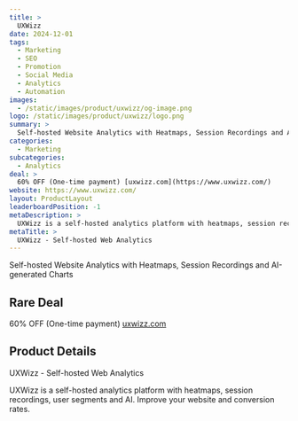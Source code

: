 ```yaml
---
title: >
  UXWizz
date: 2024-12-01
tags:
  - Marketing
  - SEO
  - Promotion
  - Social Media
  - Analytics
  - Automation
images:
  - /static/images/product/uxwizz/og-image.png
logo: /static/images/product/uxwizz/logo.png
summary: >
  Self-hosted Website Analytics with Heatmaps, Session Recordings and AI-generated Charts
categories:
  - Marketing
subcategories:
  - Analytics
deal: >
  60% OFF (One-time payment) [uxwizz.com](https://www.uxwizz.com/)
website: https://www.uxwizz.com/
layout: ProductLayout
leaderboardPosition: -1
metaDescription: >
  UXWizz is a self-hosted analytics platform with heatmaps, session recordings, user segments and AI. Improve your website and conversion rates.
metaTitle: >
  UXWizz - Self-hosted Web Analytics
---
```

Self-hosted Website Analytics with Heatmaps, Session Recordings and AI-generated Charts

## Rare Deal

60% OFF (One-time payment) [uxwizz.com](https://www.uxwizz.com/)

## Product Details

UXWizz - Self-hosted Web Analytics

UXWizz is a self-hosted analytics platform with heatmaps, session recordings, user segments and AI. Improve your website and conversion rates.
